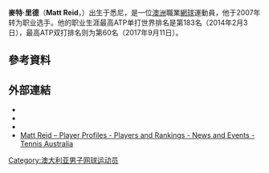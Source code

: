 {{Infobox 网球
|姓名=Matt Reid 
|照片=Matt Reid WM13-001.JPG
|国籍={{AUS}}
|生年=1990年
|生日={{birth_date_and_age|1990|7|17|mf=y}}
|出生地=澳洲
|居住地=澳洲雪梨
|身高=180
|体重=77
|持拍手=右
|反拍=雙手
|转职业年=2007年
|球拍=
|球衣=
|球鞋=
|单打最高排名=183（2014年2月3日）
|双打最高排名=
|现单打排名=
|现双打排名=
|单打冠军头衔=0
|双打冠军头衔=0
|职业战绩=0勝9負（單打）<br />1勝5（雙打）
|奖金=
|澳网最好成绩=
|法网最好成绩=
|温网最好成绩=第一輪（2013）
|美网最好成绩=
|大满贯个数=
|奥运会最好成绩=
}}

'''麥特·里德'''（'''Matt Reid'''，{{bd|1990年|7月17日}}）出生于悉尼，是一位[[澳洲|澳洲]]職業[[網球|網球]]運動員，他于2007年转为职业选手。他的职业生涯最高ATP单打世界排名是第183名（2014年2月3日），最高ATP双打排名则为第60名（2017年9月11日）。

== 參考資料 ==
{{reflist|2}}

== 外部連結 ==
* {{ATP|id=R977|name=麥特·里德}}
* {{ITF Profile|id=100082550|name=麥特·里德}}
* {{DavisCupplayerlink|id=100082550|name=麥特·里德}}
* [http://www.tennis.com.au/player-profiles/matt-reid Matt Reid – Player Profiles - Players and Rankings - News and Events - Tennis Australia] {{En icon}}

{{Australia-bio-stub}}
{{網球運動員小作品}}

{{DEFAULTSORT:Reid, Matt}}

[[Category:澳大利亚男子网球运动员|Category:澳大利亚男子网球运动员]]